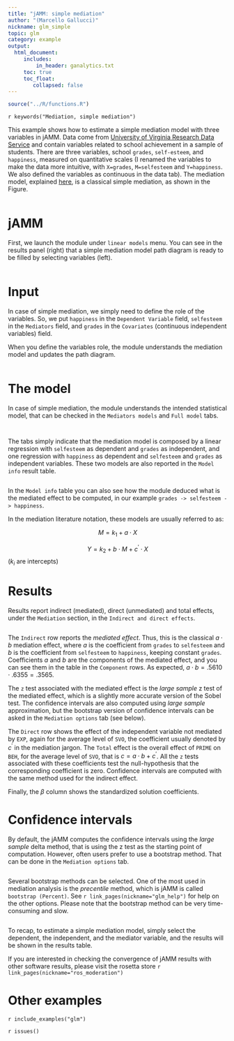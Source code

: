 ```yaml
---
title: "jAMM: simple mediation"
author: "(Marcello Gallucci)"
nickname: glm_simple
topic: glm
category: example
output: 
  html_document:
     includes:
         in_header: ganalytics.txt
     toc: true
     toc_float:
        collapsed: false
---
```


```r
source("../R/functions.R")
```


`r keywords("Mediation, simple mediation")`

This example shows how to estimate a simple mediation model with three variables in jAMM. Data come from [University of Virginia Research Data Service]('http://static.lib.virginia.edu/statlab/materials/data/mediationData.csv') and contain variables related to school achievement in a sample of students. There are three variables, school `grades`, `self-esteem`, and `happiness`, measured on quantitative scales (I renamed the variables to make the data more intuitive, with `X=grades`, `M=selfesteem` and `Y=happiness`. We also defined the variables as continuous in the data tab). The mediation model, explained [here](https://data.library.virginia.edu/introduction-to-mediation-analysis/), is a classical simple mediation, as shown in the Figure.

<img src="pics/virginia_original_model.png" class="img-responsive" alt="">

# jAMM

First, we launch the module under `linear models` menu. You can see in the results panel (right) that a simple mediation model path diagram is ready to be filled by selecting variables (left).

<img src="examples/virginia_simple/overall.png" class="img-responsive" alt="">

# Input

In case of simple mediation, we simply need to define the role of the variables. So, we put `happiness` in the `Dependent Variable` field, `selfesteem` in the `Mediators` field, and `grades` in the `Covariates` (continuous independent variables) field.

When you define the variables role, the module understands the mediation model and updates the path diagram.

<img src="examples/virginia_simple/pathdiagram.png" class="img-responsive" alt="">

# The model

In case of simple mediation, the module understands the intended statistical model, that can be checked in the `Mediators models` and `Full model` tabs. 

<img src="examples/virginia_simple/medmodel.png" class="img-responsive" alt="">

<img src="examples/virginia_simple/fullmodel.png" class="img-responsive" alt="">

The tabs simply indicate that the mediation model is composed by a linear regression with `selfesteem` as dependent and `grades` as independent, and one regression with `happiness` as dependent and `selfesteem` and `grades` as independent variables. These two models are also reported in the `Model info` result table.

<img src="examples/virginia_simple/modelinfo.png" class="img-responsive" alt="">

In the `Model info` table you can also see how the module deduced what is the mediated effect to be computed, in our example `grades -> selfesteem -> happiness`.

In the mediation literature notation, these models are usually referred to as:

$$ M =k_1 + a \cdot X $$

$$ Y =k_2+ b \cdot M +  c^\prime \cdot X$$
($k_i$  are intercepts)

# Results

Results report indirect (mediated), direct (unmediated) and total effects, under the `Mediation` section, in the `Indirect and direct effects`.

<img src="examples/virginia_simple/results1.png" class="img-responsive" alt="">

The `Indirect` row reports the _mediated effect_. Thus, this is the classical $a \cdot b$ mediation effect, where $a$ is the coefficient from `grades` to `selfesteem` and $b$ is the coefficient from `selfesteem` to `happiness`, keeping constant `grades`. Coefficients $a$ and $b$ are the components of the mediated effect, and you can see them in the table in the `Component` rows. As expected, $a \cdot b= .5610 \cdot .6355 = .3565$. 

The `z` test associated with the mediated effect is the _large sample_ z test of the mediated effect, which is a slightly more accurate version of the Sobel test. The confidence intervals are also computed using _large sample_ approximation, but the bootstrap version of confidence intervals can be asked in the `Mediation options` tab (see below).

The `Direct` row shows the effect of the independent variable not mediated by `EXP`, again for the average level of `SVO`, the coefficient usually denoted by $c^\prime$ in the mediation jargon. The `Total` effect is the overall effect of `PRIME` on `BEH`, for the average level of `SVO`, that is $c=a \cdot b + c^\prime$. All the `z` tests associated with these coefficients test the null-hypothesis that the corresponding coefficient is zero. Confidence intervals are computed with the same method used for the indirect effect.

Finally, the $\beta$ column shows the standardized solution coefficients.

# Confidence intervals

By default, the jAMM computes the confidence intervals using the _large sample_ delta method, that is using the z test as the starting point of computation. However, often users prefer to use a bootstrap method. That can be done in the  `Mediation options` tab.

<img src="examples/virginia_simple/options.png" class="img-responsive" alt="">

Several bootstrap methods can be selected. One of the most used in mediation analysis is the _precentile_ method, which is jAMM is called `bootstrap (Percent)`. See `r link_pages(nickname="glm_help")` for help on the other options. Please note that the bootstrap method can be very time-consuming and slow.

<img src="examples/virginia_simple/results2.png" class="img-responsive" alt="">

To recap, to estimate a simple mediation model, simply select the dependent, the independent, and the mediator variable, and the results will be shown in the results table.


If you are interested in checking the convergence of jAMM results with other software results, please visit the rosetta store
`r link_pages(nickname="ros_moderation")`

# Other examples

`r include_examples("glm")`


`r issues()`